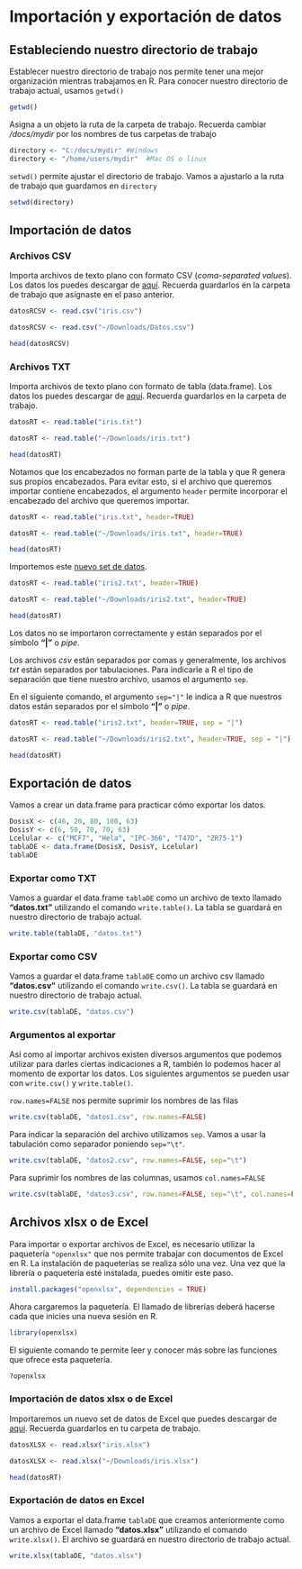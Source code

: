 
# Importación y exportación de datos

## Estableciendo nuestro directorio de trabajo

Establecer nuestro directorio de trabajo nos permite tener una mejor organización mientras trabajamos en R. 
Para conocer nuestro directorio de trabajo actual, usamos `getwd()`
```r
getwd() 
```

Asigna a un objeto la ruta de la carpeta de trabajo. Recuerda cambiar */docs/mydir* por los nombres de tus carpetas de trabajo
```r
directory <- "C:/docs/mydir" #Windows
directory <- "/home/users/mydir"  #Mac OS o linux
```

`setwd()` permite ajustar el directorio de trabajo. Vamos a ajustarlo a la ruta de trabajo que guardamos en `directory`
```r
setwd(directory)
```

## Importación de datos
### Archivos CSV

Importa archivos de texto plano con formato CSV (*coma-separated values*). Los datos los puedes descargar de [aquí](https://drive.google.com/u/0/uc?id=1aS5-Zf03OeMRtZsCCLYFXAUQpesGy4IK&export=download). Recuerda guardarlos en la carpeta de trabajo que asignaste en el paso anterior.
```r
datosRCSV <- read.csv("iris.csv")
```
```r
datosRCSV <- read.csv("~/Downloads/Datos.csv")
```

```r
head(datosRCSV)
```


### Archivos TXT

Importa archivos de texto plano con formato de tabla (data.frame). Los datos los puedes descargar de [aquí](https://drive.google.com/u/0/uc?id=18Cgt4ret3utAuk4w2_jl8RIbKxteulIO&export=download). Recuerda guardarlos en la carpeta de trabajo.
```r
datosRT <- read.table("iris.txt")
```

```r
datosRT <- read.table("~/Downloads/iris.txt")
```
```r
head(datosRT)
```

Notamos que los encabezados no forman parte de la tabla y que R genera sus propios encabezados. Para evitar esto, si el archivo que queremos importar contiene encabezados, el argumento `header` permite incorporar el encabezado del archivo que queremos importar.
```r
datosRT <- read.table("iris.txt", header=TRUE)
```

```r
datosRT <- read.table("~/Downloads/iris.txt", header=TRUE)
```
```r
head(datosRT)
```


Importemos este [nuevo set de datos](https://drive.google.com/u/0/uc?id=1D88k0cC5TeALDWbvRmLh07g2d65ImLHh&export=download). 


```r
datosRT <- read.table("iris2.txt", header=TRUE)
```

```r
datosRT <- read.table("~/Downloads/iris2.txt", header=TRUE)
```
```r
head(datosRT)
```
Los datos no se importaron correctamente y están separados por el símbolo **"|"** o *pipe*.

Los archivos *csv* están separados por comas y generalmente, los archivos *txt* están separados por tabulaciones. Para indicarle a R el tipo de separación que tiene nuestro archivo, usamos el argumento `sep`.

En el siguiente comando, el argumento `sep="|"` le indica a R que nuestros datos están separados por el símbolo **"|"** o *pipe*.

```r
datosRT <- read.table("iris2.txt", header=TRUE, sep = "|")
```

```r
datosRT <- read.table("~/Downloads/iris2.txt", header=TRUE, sep = "|")
```
```r
head(datosRT)
```

## Exportación de datos

Vamos a crear un data.frame para practicar cómo exportar los datos.
```r
DosisX <- c(46, 20, 80, 100, 63)
DosisY <- c(6, 50, 70, 70, 63)
Lcelular <- c("MCF7", "Hela", "IPC-366", "T47D", "ZR75-1")
tablaDE <- data.frame(DosisX, DosisY, Lcelular)
tablaDE
```

### Exportar como TXT

Vamos a guardar el data.frame `tablaDE` como un archivo de texto llamado **"datos.txt"** utilizando el comando `write.table()`. La tabla se guardará en nuestro directorio de trabajo  actual.
```r
write.table(tablaDE, "datos.txt")
```


### Exportar como CSV

Vamos a guardar el data.frame `tablaDE` como un archivo csv llamado **"datos.csv"** utilizando el comando `write.csv()`. La tabla se guardará en nuestro directorio de trabajo  actual.
```r
write.csv(tablaDE, "datos.csv")
```

### Argumentos al exportar

Así como al importar archivos existen diversos argumentos que podemos utilizar para darles ciertas indicaciones a R, también lo podemos hacer al momento de exportar los datos. Los siguientes argumentos se pueden usar con `write.csv()` y `write.table()`.

`row.names=FALSE` nos permite suprimir los nombres de las filas
```r
write.csv(tablaDE, "datos1.csv", row.names=FALSE)
```

Para indicar la separación del archivo utilizamos `sep`. Vamos a usar la tabulación como separador poniendo `sep="\t"`.
```r
write.csv(tablaDE, "datos2.csv", row.names=FALSE, sep="\t")
```


Para suprimir los nombres de las columnas, usamos `col.names=FALSE`
```r
write.csv(tablaDE, "datos3.csv", row.names=FALSE, sep="\t", col.names=FALSE)
```



## Archivos xlsx o de Excel

Para importar o exportar archivos de Excel, es necesario utilizar la paquetería `"openxlsx"` que nos permite trabajar con documentos de Excel en R. La instalación de paqueterías se realiza sólo una vez. Una vez que la librería o paquetería esté instalada, puedes omitir este paso.

```r
install.packages("openxlsx", dependencies = TRUE)
```

Ahora cargaremos la paquetería. El llamado de librerías deberá hacerse cada que inicies una nueva sesión en R.
```r
library(openxlsx)
```

El siguiente comando te permite leer y conocer más sobre las funciones que ofrece esta paquetería.
```r
?openxlsx
```


### Importación de datos xlsx o de Excel

Importaremos un nuevo set de datos de Excel que puedes descargar de [aquí](https://drive.google.com/u/0/uc?id=1DmLiZZGq_MVkLYCMZ7rdeHydUZAoP-YW&export=download). Recuerda guardarlos en tu carpeta de trabajo.

```r
datosXLSX <- read.xlsx("iris.xlsx")
```

```r
datosXLSX <- read.xlsx("~/Downloads/iris.xlsx")
```
```r
head(datosRT)
```


### Exportación de datos en Excel

Vamos a exportar el data.frame `tablaDE` que creamos anteriormente como un archivo de Excel llamado **"datos.xlsx"** utilizando el comando `write.xlsx()`. El archivo se guardará en nuestro directorio de trabajo  actual.

```r
write.xlsx(tablaDE, "datos.xlsx")
```


